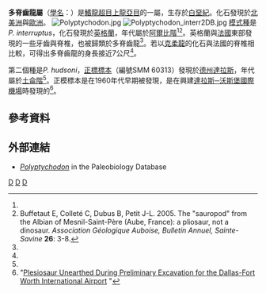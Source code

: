 {{Automatic taxobox
| taxon = Polyptychodon
| fossil_range = {{fossil range|101|89.3}}
| image = Polyptychodon hudsDB2.jpg
| image_caption = 
| authority = [[理查·歐文|Owen]], 1841<ref name="Owen, 1841">Owen R. (1840-1845 [1841]). ''Odontography''. Hippolyte Baillière, London, 655 p.</ref>
| type_species = '''''Polyptychodon interruptus'''''
| type_species_authority = Owen, 1841
|subdivision_ranks=[[種|種]]
|subdivision=
*'''''P. interruptus''''' <small>Owen, 1841</small><ref name="Owen, 1841"/>
*'''''P. hudsoni''''' <br><small>Welles & Slaughter, 1963 </small> <ref name="Welles & Slaughter, 1963">Welles SP, Slaughter BH. 1963. The first record of the plesiosaurian genus ''Polyptychodon'' (Pliosauridae) from the New World. ''Journal of Paleontology'' '''37''' (1):131-133.</ref>
}}

'''多脊齒龍屬'''（[[學名|學名]]：{{lang|la|''Polyptychodon''}}）是[[鰭龍超目|鰭龍超目]][[上龍亞目|上龍亞目]]的一屬，生存於[[白堊紀|白堊紀]]。化石發現於[[北美洲|北美洲]]與[[歐洲|歐洲]]。
[[File:Polyptychodon.jpg|thumb]] 
[[File:Polyptychodon_interr2DB.jpg|thumb]]
[[模式種|模式種]]是''P. interruptus''，化石發現於[[英格蘭|英格蘭]]，年代屬於[[阿爾比階|阿爾比階]]<ref name="Owen, 1841"/><ref name="Buffetaut et al., 2005">Buffetaut E, Colleté C, Dubus B, Petit J-L. 2005. The "sauropod" from the Albian of Mesnil-Saint-Père (Aube, France): a pliosaur, not a dinosaur. ''Association Géologique Auboise,  Bulletin Annuel, Sainte-Savine'' '''26''': 3-8.</ref>。英格蘭與[[法國|法國]]東部發現的一些牙齒與脊椎，也被歸類於多脊齒龍<ref name="Buffetaut et al., 2005"/>。若以[[克柔龍|克柔龍]]的化石與法國的脊椎相比較，可得出多脊齒龍的身長接近7公尺<ref name="Buffetaut et al., 2005"/>。

第二個種是''P. hudsoni''，[[正標標本|正標標本]]（編號SMM 60313）發現於[[德克薩斯州|德州]][[達拉斯|達拉斯]]，年代屬於[[土侖階|土侖階]]<ref name="Welles & Slaughter, 1963"/>。正模標本是在1960年代早期被發現，是在興建[[達拉斯─沃斯堡國際機場|達拉斯─沃斯堡國際機場]]時發現的<ref>"[http://texashistory.unt.edu/ark:/67531/metapth28009/ Plesiosaur Unearthed During Preliminary Excavation for the Dallas-Fort Worth International Airport] {{Wayback|url=http://texashistory.unt.edu/ark:/67531/metapth28009/ |date=20181119131509 }}"</ref>。

== 參考資料 ==
{{reflist}}

== 外部連結 ==
*[http://paleodb.org/cgi-bin/bridge.pl?action=checkTaxonInfo&taxon_no=36507 ''Polyptychodon''] {{Wayback|url=http://paleodb.org/cgi-bin/bridge.pl?action=checkTaxonInfo&taxon_no=36507 |date=20120328190018 }} in the Paleobiology Database
{{蛇頸龍目}}
{{Taxonbar|from=Q572528}}

[[Category:上龍亞目|D]]
[[Category:白堊紀爬行動物|D]]
[[Category:1841年描述的分類群|D]]